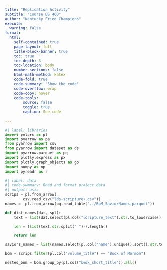 ```yaml
---
title: "Replication Activity"
subtitle: "Course DS 460"
author: "Kentucky Fried Champions"
execute:
  warning: false
format:
  html:
    self-contained: true
    page-layout: full
    title-block-banner: true
    toc: true
    toc-depth: 3
    toc-location: body
    number-sections: false
    html-math-method: katex
    code-fold: true
    code-summary: "Show the code"
    code-overflow: wrap
    code-copy: hover
    code-tools:
        source: false
        toggle: true
        caption: See code
    
---
```



```python
#| label: libraries
import polars as pl
import pyarrow as pa
from pyarrow import csv
from pyarrow import dataset as ds
import pyarrow.parquet as pq
import plotly.express as px
import plotly.graph_objects as go
import numpy as np
import pyreadr as r
```


```python
#| label: data
#| code-summary: Read and format project data
#| output: asis
scrips = pl.from_arrow(
        csv.read_csv("lds-scriptures.csv"))
names =  pl.from_arrow(pq.read_table("../BoM_SaviorNames.parquet"))

```

```python
def dist_names(dat, spl):
    text = list(dat.select(pl.col("scripture_text").str.to_lowercase().str.concat(" "))["scripture_text"])[0].str.split(sep=spl).unlist()

    len = (list(text.str.split(" "))).length()

    return len
```
```python
saviors_names = list(names.select(pl.col("name").unique().sort().str.to_lowercase().str.concat('|'))["name"])[0]

bom = scrips.filter(pl.col("volume_title") == "Book of Mormon")

nested_bom = bom.group_by(pl.col("book_short_title")).all()




```
